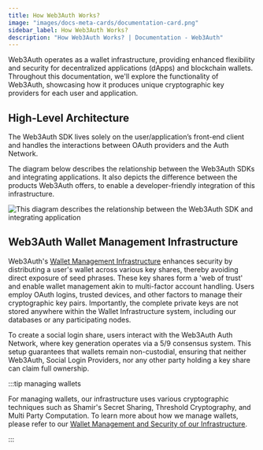 ```yaml
---
title: How Web3Auth Works?
image: "images/docs-meta-cards/documentation-card.png"
sidebar_label: How Web3Auth Works?
description: "How Web3Auth Works? | Documentation - Web3Auth"
---
```



Web3Auth operates as a wallet infrastructure, providing enhanced flexibility and security for
decentralized applications (dApps) and blockchain wallets. Throughout this documentation, we'll
explore the functionality of Web3Auth, showcasing how it produces unique cryptographic key providers
for each user and application.

## High-Level Architecture

The Web3Auth SDK lives solely on the user/application’s front-end client and handles the
interactions between OAuth providers and the Auth Network.

The diagram below describes the relationship between the Web3Auth SDKs and integrating applications.
It also depicts the difference between the products Web3Auth offers, to enable a developer-friendly
integration of this infrastructure.

<picture>
  <source srcset={PnPCoreKitFlowLight} media="(prefers-color-scheme: light)" />
  <source srcset={PnPCoreKitFlowDark} media="(prefers-color-scheme: dark)" />
  <img
    src={PnPCoreKitFlowLight}
    style={{ display: "block", maxHeight: "600px", margin: "20px auto" }}
    alt="This diagram describes the relationship between the Web3Auth SDK and integrating application"
  />
</picture>

## Web3Auth Wallet Management Infrastructure

Web3Auth's [Wallet Management Infrastructure](/infrastructure/) enhances security by distributing a
user's wallet across various key shares, thereby avoiding direct exposure of seed phrases. These key
shares form a 'web of trust' and enable wallet management akin to multi-factor account handling.
Users employ OAuth logins, trusted devices, and other factors to manage their cryptographic key
pairs. Importantly, the complete private keys are not stored anywhere within the Wallet
Infrastructure system, including our databases or any participating nodes.

To create a social login share, users interact with the Web3Auth Auth Network, where key generation
operates via a 5/9 consensus system. This setup guarantees that wallets remain non-custodial,
ensuring that neither Web3Auth, Social Login Providers, nor any other party holding a key share can
claim full ownership.

:::tip managing wallets

For managing wallets, our infrastructure uses various cryptographic techniques such as Shamir's
Secret Sharing, Threshold Cryptography, and Multi Party Computation. To learn more about how we
manage wallets, please refer to our
[Wallet Management and Security of our Infrastructure](/infrastructure/).

:::
